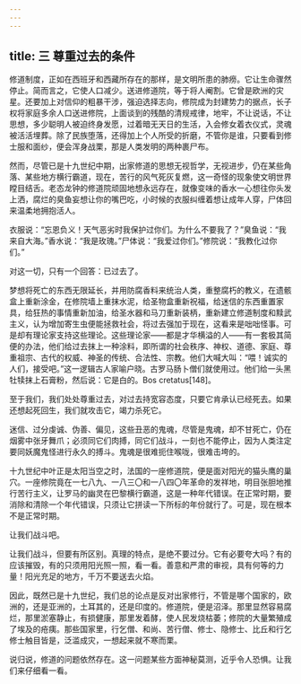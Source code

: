 ```yaml
---
---
---
```

title: 三 尊重过去的条件
---




修道制度，正如在西班牙和西藏所存在的那样，是文明所患的肺痨。它让生命骤然停止。简而言之，它使人口减少。送进修道院，等于将人阉割。它曾是欧洲的灾星。还要加上对信仰的粗暴干涉，强迫选择志向，修院成为封建势力的据点，长子权将家庭多余人口送进修院，上面谈到的残酷的清规戒律，地牢，不让说话，不让思想，多少聪明人被迫终身发愿，过着暗无天日的生活，入会修女着衣仪式，灵魂被活活埋葬。除了民族堕落，还得加上个人所受的折磨，不管你是谁，只要看到修士服和面纱，便会浑身战栗，那是人类发明的两种裹尸布。

然而，尽管已是十九世纪中期，出家修道的思想无视哲学，无视进步，仍在某些角落、某些地方横行霸道，现在，苦行的风气死灰复燃，这一奇怪的现象使文明世界瞠目结舌。老态龙钟的修道院顽固地想永远存在，就像变味的香水一心想往你头发上洒，腐烂的臭鱼妄想让你的嘴巴吃，小时候的衣服纠缠着想让成年人穿，尸体回来温柔地拥抱活人。

衣服说：“忘恩负义！天气恶劣时我保护过你们。为什么不要我了？”臭鱼说：“我来自大海。”香水说：“我是玫瑰。”尸体说：“我爱过你们。”修院说：“我教化过你们。”

对这一切，只有一个回答：已过去了。

梦想将死亡的东西无限延长，并用防腐香料来统治人类，重整腐朽的教义，在遗骸盒上重新涂金，在修院墙上重抹水泥，给圣物盒重新祝福，给迷信的东西重置家具，给狂热的事情重新加油，给圣水器和马刀重新装柄，重新建立修道制度和黩武主义，认为增加寄生虫便能拯救社会，将过去强加于现在，这看来是咄咄怪事。可是却有理论家支持这些理论。这些理论家——都是才华横溢的人——有一套极其简便的办法，他们给过去抹上一种涂料，即所谓的社会秩序、神权、道德、家庭、尊重祖宗、古代的权威、神圣的传统、合法性、宗教。他们大喊大叫：“喂！诚实的人们，接受吧。”这一逻辑古人家喻户晓。古罗马肠卜僧们就使用过。他们给一头黑牡犊抹上石膏粉，然后说：它是白的。Bos cretatus[148]。

至于我们，我们处处尊重过去，对过去持宽容态度，只要它肯承认已经死去。如果还想起死回生，我们就攻击它，竭力杀死它。

迷信、过分虔诚、伪善、偏见，这些丑恶的鬼魂，尽管是鬼魂，却不甘死亡，仍在烟雾中张牙舞爪；必须同它们肉搏，同它们战斗，一刻也不能停止，因为人类注定要同妖魔鬼怪进行永久的搏斗。鬼魂是很难扼住喉咙，很难击垮的。

十九世纪中叶正是太阳当空之时，法国的一座修道院，便是面对阳光的猫头鹰的巢穴。一座修院竟在一七八九、一八三〇和一八四〇年革命的发祥地，明目张胆地推行苦行主义，让罗马的幽灵在巴黎横行霸道，这是一种年代错误。在正常时期，要消除和清除一个年代错误，只须让它拼读一下所标的年份就行了。可是，现在根本不是正常时期。

让我们战斗吧。

让我们战斗，但要有所区别。真理的特点，是绝不要过分。它有必要夸大吗？有的应该摧毁，有的只须用阳光照一照，看一看。善意和严肃的审视，具有何等的力量！阳光充足的地方，千万不要送去火焰。

因此，既然已是十九世纪，我们总的论点是反对出家修行，不管是哪个国家的，欧洲的，还是亚洲的，土耳其的，还是印度的。修道院，便是沼泽。那里显然容易腐烂，那里淤塞静止，有损健康，那里发着酵，使人民发烧枯萎；修院的大量繁殖成了埃及的疮痍。那些国家里，行乞僧、和尚、苦行僧、修士、隐修士、比丘和行乞修士触目皆是，泛滥成灾，一想起来就不寒而栗。

说归说，修道的问题依然存在。这一问题某些方面神秘莫测，近乎令人恐惧。让我们来仔细看一看。
